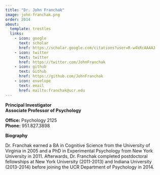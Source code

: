 ```yaml
---
title: "Dr. John Franchak"
image: john-franchak.png
order: 2014
about:
  template: trestles
  links:
    - icon: google
      text: scholar
      href: https://scholar.google.com/citations?user=R-w4kRcAAAAJ
    - icon: twitter
      text: twitter
      href: https://twitter.com/JohnFranchak
    - icon: github
      text: Github
      href: https://github.com/JohnFranchak
    - icon: envelope
      text: email
      href: mailto:franchak@ucr.edu
---
```


[**Principal Investigator**]{.text-primary} <br/>
[**Associate Professor of Psychology**]{.text-primary}

**Office:** Psychology 2125 <br/>
**Phone:** 951.827.3898 <br/>

[**Biography**]{.text-primary}

Dr. Franchak earned a BA in Cognitive Science from the University of Virginia in 2005 and a PhD in Experimental Psychology from New York University in 2011. Afterwards, Dr. Franchak completed postdoctoral fellowships at New York University (2011-2013) and Indiana University (2013-2014) before joining the UCR Department of Psychology in 2014.
